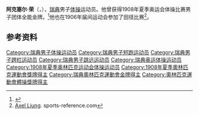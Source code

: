 {{NoteTA|G1=Sports}}
'''阿克塞尔·荣'''（{{lang-sv|Axel Ljung}}，{{bd|1884年|3月31日|1938年|2月5日}}），[[瑞典|瑞典]]男子[[体操|体操]]运动员。他曾获得1908年夏季奥运会体操比赛男子团体全能金牌。<ref>{{Cite web|title=Axel LJUNG|url=https://www.olympic.org/axel-ljung|accessdate=2021-03-21|work=International Olympic Committee|archive-date=2019-02-16|archive-url=https://web.archive.org/web/20190216035545/https://www.olympic.org/axel-ljung|dead-url=no}}</ref>他也在1906年届间运动会参加了田径比赛<ref name=r1>[https://web.archive.org/web/20200417203520/https://www.sports-reference.com/olympics/athletes/lj/axel-ljung-1.html Axel Ljung]. sports-reference.com</ref>。

== 参考资料 ==
{{reflist}}

{{奥林匹克运动会体操比赛男子团体全能冠军|1908}}

{{Authority control}}
{{DEFAULTSORT:Ljung, Axel}}
[[Category:瑞典男子体操运动员|Category:瑞典男子体操运动员]]
[[Category:瑞典男子短跑运动员|Category:瑞典男子短跑运动员]]
[[Category:瑞典男子跨栏运动员|Category:瑞典男子跨栏运动员]]
[[Category:瑞典男子跳远运动员|Category:瑞典男子跳远运动员]]
[[Category:瑞典奥运体操运动员|Category:瑞典奥运体操运动员]]
[[Category:1908年夏季奥林匹克运动会体操运动员|Category:1908年夏季奥林匹克运动会体操运动员]]
[[Category:1908年夏季奧林匹克運動會獎牌得主|Category:1908年夏季奧林匹克運動會獎牌得主]]
[[Category:瑞典奧林匹克運動會金牌得主|Category:瑞典奧林匹克運動會金牌得主]]
[[Category:奧林匹克運動會體操獎牌得主|Category:奧林匹克運動會體操獎牌得主]]